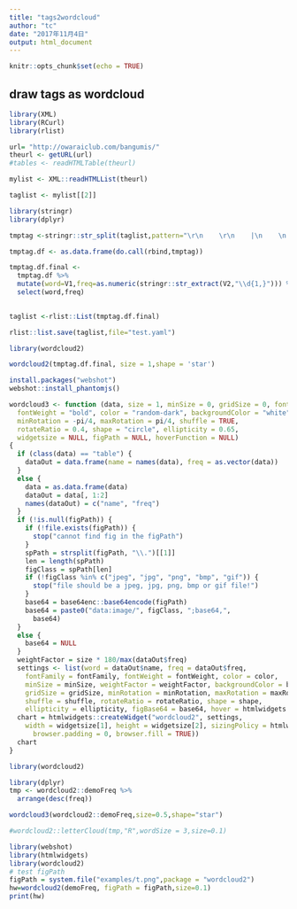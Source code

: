 ```yaml
---
title: "tags2wordcloud"
author: "tc"
date: "2017年11月4日"
output: html_document
---
```


```r
knitr::opts_chunk$set(echo = TRUE)
```

## draw tags as wordcloud

```r
library(XML)
library(RCurl)
library(rlist)

url= "http://owaraiclub.com/bangumis/"
theurl <- getURL(url)
#tables <- readHTMLTable(theurl)

mylist <- XML::readHTMLList(theurl)

taglist <- mylist[[2]]

library(stringr)
library(dplyr)

tmptag <-stringr::str_split(taglist,pattern="\r\n    \r\n    |\n    \n    ")

tmptag.df <- as.data.frame(do.call(rbind,tmptag))

tmptag.df.final <-
  tmptag.df %>%
  mutate(word=V1,freq=as.numeric(stringr::str_extract(V2,"\\d{1,}"))) %>%
  select(word,freq)
  

```

```r
taglist <-rlist::List(tmptag.df.final)

rlist::list.save(taglist,file="test.yaml")
```


```r
library(wordcloud2)

wordcloud2(tmptag.df.final, size = 1,shape = 'star')
```

```r
install.packages("webshot")
webshot::install_phantomjs()
```


```r
wordcloud3 <- function (data, size = 1, minSize = 0, gridSize = 0, fontFamily = "Segoe UI", 
  fontWeight = "bold", color = "random-dark", backgroundColor = "white", 
  minRotation = -pi/4, maxRotation = pi/4, shuffle = TRUE, 
  rotateRatio = 0.4, shape = "circle", ellipticity = 0.65, 
  widgetsize = NULL, figPath = NULL, hoverFunction = NULL) 
{
  if (class(data) == "table") {
    dataOut = data.frame(name = names(data), freq = as.vector(data))
  }
  else {
    data = as.data.frame(data)
    dataOut = data[, 1:2]
    names(dataOut) = c("name", "freq")
  }
  if (!is.null(figPath)) {
    if (!file.exists(figPath)) {
      stop("cannot find fig in the figPath")
    }
    spPath = strsplit(figPath, "\\.")[[1]]
    len = length(spPath)
    figClass = spPath[len]
    if (!figClass %in% c("jpeg", "jpg", "png", "bmp", "gif")) {
      stop("file should be a jpeg, jpg, png, bmp or gif file!")
    }
    base64 = base64enc::base64encode(figPath)
    base64 = paste0("data:image/", figClass, ";base64,", 
      base64)
  }
  else {
    base64 = NULL
  }
  weightFactor = size * 180/max(dataOut$freq)
  settings <- list(word = dataOut$name, freq = dataOut$freq, 
    fontFamily = fontFamily, fontWeight = fontWeight, color = color, 
    minSize = minSize, weightFactor = weightFactor, backgroundColor = backgroundColor, 
    gridSize = gridSize, minRotation = minRotation, maxRotation = maxRotation, 
    shuffle = shuffle, rotateRatio = rotateRatio, shape = shape, 
    ellipticity = ellipticity, figBase64 = base64, hover = htmlwidgets::JS(hoverFunction))
  chart = htmlwidgets::createWidget("wordcloud2", settings, 
    width = widgetsize[1], height = widgetsize[2], sizingPolicy = htmlwidgets::sizingPolicy(viewer.padding = 0, 
      browser.padding = 0, browser.fill = TRUE))
  chart
}
```

```r
library(wordcloud2)
```

```r
library(dplyr)
tmp <- wordcloud2::demoFreq %>% 
  arrange(desc(freq))
```


```r
wordcloud3(wordcloud2::demoFreq,size=0.5,shape="star")

#wordcloud2::letterCloud(tmp,"R",wordSize = 3,size=0.1)
```



```r
library(webshot)
library(htmlwidgets)
library(wordcloud2)
# test figPath
figPath = system.file("examples/t.png",package = "wordcloud2")
hw=wordcloud2(demoFreq, figPath = figPath,size=0.1)
print(hw)
```

